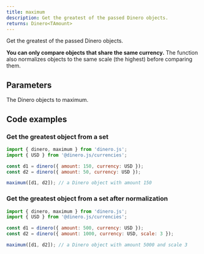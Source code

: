 ```yaml
---
title: maximum
description: Get the greatest of the passed Dinero objects.
returns: Dinero<TAmount>
---
```


Get the greatest of the passed Dinero objects.

**You can only compare objects that share the same currency.** The function also normalizes objects to the same scale (the highest) before comparing them.

## Parameters

<Parameters>

<Parameter name="dineroObjects" type="Dinero<TAmount>[]" required={true}>

The Dinero objects to maximum.

</Parameter>

</Parameters>

## Code examples

### Get the greatest object from a set

```js
import { dinero, maximum } from 'dinero.js';
import { USD } from '@dinero.js/currencies';

const d1 = dinero({ amount: 150, currency: USD });
const d2 = dinero({ amount: 50, currency: USD });

maximum([d1, d2]); // a Dinero object with amount 150
```

### Get the greatest object from a set after normalization

```js
import { dinero, maximum } from 'dinero.js';
import { USD } from '@dinero.js/currencies';

const d1 = dinero({ amount: 500, currency: USD });
const d2 = dinero({ amount: 1000, currency: USD, scale: 3 });

maximum([d1, d2]); // a Dinero object with amount 5000 and scale 3
```
